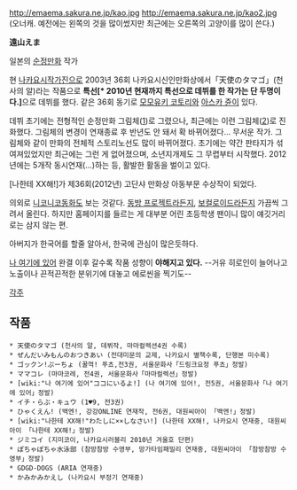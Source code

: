 http://emaema.sakura.ne.jp/kao.jpg http://emaema.sakura.ne.jp/kao2.jpg
(오너캐. 예전에는 왼쪽의 것을 많이썼지만 최근에는 오른쪽의 고양이를 많이 쓴다.)

'''遠山えま'''

일본의 [[순정만화]] 작가

현 [[나카요시]]작가진으로 2003년 36회 나카요시신인만화상에서「天使のタマゴ」(천사의 알)라는 작품으로 '''특선[* 2010년 현재까지 특선으로 데뷔를 한 작가는 단 두명이다.]'''으로 데뷔를 했다. 같은 36회 동기로 [[모모유키 코토리]]와 [[아스카 쥰]]이 있다.

데뷔 초기에는 전형적인 순정만화 그림체([http://emaema.sakura.ne.jp/junk18.jpg])로 그렸으나, 최근에는 이런 그림체([http://emaema.sakura.ne.jp/junk262.jpg])로 진화했다. 그림체의 변경이 연재종료 후 반년도 안 돼서 확 바뀌어졌다… 무서운 작가.
그림체와 같이 만화의 전체적 스토리노선도 많이 바뀌어졌다. 초기에는 약간 판타지가 섞여져있었지만 최근에는 그런 게 없어졌으며, 소년지개제도 그 무렵부터 시작했다. 2012년에는 5개작 동시연재(...)하는 등, 활발한 활동을 벌이고 있다.

[나한테 XX해!]가 제36회(2012년) 고단샤 만화상 아동부문 수상작이 되었다.

의외로 [[니코니코동화]]도 보는 것같다. [[동방 프로젝트]]라든지, [[보컬로이드]]라든지 가끔씩 그려서 올린다. 하지만 홈페이지를 들르는 게 대부분 어린 초등학생 팬이니 많이 얘깃거리로는 삼지 않는 편.

아버지가 한국어를 할줄 알아서, 한국에 관심이 많은듯하다.

[[나 여기에 있어]] 완결 이후 갈수록 작품 성향이 '''야해지고 있다.''' --거유 히로인이 늘어나고 노출이나 끈적끈적한 분위기에 대놓고 에로씬을 찍기도--

[[각주]]

== 작품 ==
 * 天使のタマゴ (천사의 알, 데뷔작, 마마컬렉션4권 수록)
 * ぜんだいみもんのおつきあい (전대미문의 교제, 나카요시 별책수록, 단행본 미수록)
 * ゴックン!ぷーちょ (꿀꺽! 푸쵸,전3권, 서울문화사「드링크요정 푸쵸」정발)
 * ママコレ (마마코레, 전4권, 서울문화사「마마컬렉션」정발)
 * [wiki:"나 여기에 있어"ココにいるよ!] (나 여기에 있어!, 전5권, 서울문화사「나 여기에 있어」정발)
 * イチ・らぶ・キュウ (1♥9, 전3권)
 * ひゃくえん! (백엔!, 강강ONLINE 연재작, 전6권, 대원씨아이 「백엔!」정발)
 * [wiki:"나한테 XX해!"わたしに××しなさい!] (나한테 XX해!, 나카요시 연재중, 대원씨아이 「나한테 XX해!」정발)
 * ジミコイ (지미코이, 나카요시러블리 2010년 겨울호 단편)
 * ぽちゃぽちゃ水泳部 (참방참방 수영부, 망가타임패밀리 연재중, 대원씨아이 「참방참방 수영부」정발)
 * GDGD-DOGS (ARIA 연재중)
 * かみかみかえし (나카요시 부정기 연재중)

